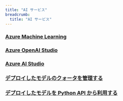 ```yaml
---
title: "AI サービス"
breadcrumb:
  title: "AI サービス"
---
```


### [Azure Machine Learning](/research_computing/utokyo_azure/ai/aml)

### [Azure OpenAI Studio](/research_computing/utokyo_azure/ai/openai)

### [Azure AI Studio](/research_computing/utokyo_azure/ai/azureai)

### [デプロイしたモデルのクォータを管理する](/research_computing/utokyo_azure/ai/quota)

### [デプロイしたモデルを Python API から利用する](/research_computing/utokyo_azure/ai/python)
